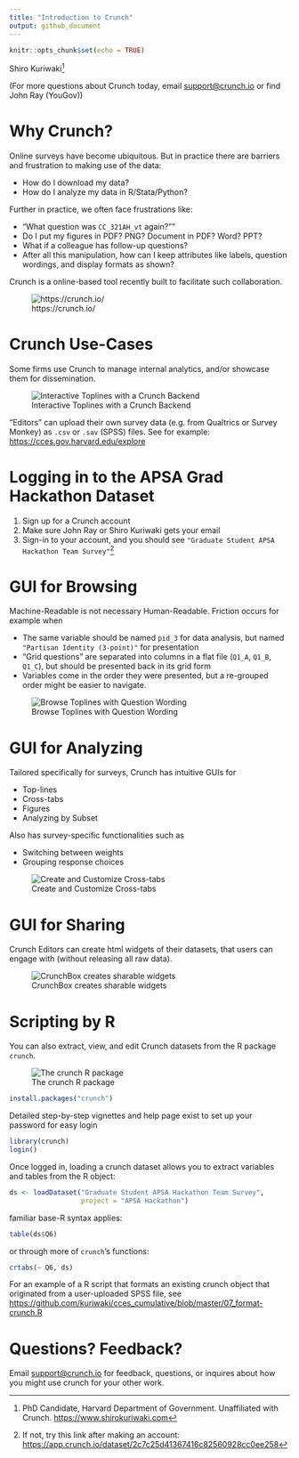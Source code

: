 ```yaml
---
title: "Introduction to Crunch"
output: github_document
---
```


```r
knitr::opts_chunk$set(echo = TRUE)
```

Shiro Kuriwaki^[PhD Candidate, Harvard Department of Government. Unaffiliated with Crunch. <https://www.shirokuriwaki.com>]

(For more questions about Crunch today, email <support@crunch.io> or find John Ray (YouGov))


# Why Crunch? 

Online surveys have become ubiquitous. But in practice there are barriers and frustration to making use of the data:

- How do I download my data?
- How do I analyze my data in R/Stata/Python?

Further in practice, we often face frustrations like:

- "What question was `CC_321AH_vt` again?""
- Do I put my figures in PDF? PNG? Document in PDF? Word? PPT?
- What if a colleague has follow-up questions?
- After all this manipulation, how can I keep attributes like labels, question wordings, and display formats as shown?


Crunch is a online-based tool recently built to facilitate such collaboration.

![https://crunch.io/](images/login.png)





# Crunch Use-Cases

Some firms use Crunch to manage internal analytics, and/or showcase them for dissemination.

![Interactive Toplines with a Crunch Backend](images/yougov.png)



"Editors" can upload their own survey data (e.g. from Qualtrics or Survey Monkey) as `.csv` or `.sav` (SPSS) files. See for example:  <https://cces.gov.harvard.edu/explore>


# Logging in to the APSA Grad Hackathon Dataset

1. Sign up for a Crunch account
1. Make sure John Ray or Shiro Kuriwaki gets your email 
1. Sign-in to your account, and you should see `"Graduate Student APSA Hackathon Team Survey"`^[If not, try this link after making an account: <https://app.crunch.io/dataset/2c7c25d41367416c82560928cc0ee258>]


# GUI for Browsing

Machine-Readable is not necessary Human-Readable.  Friction occurs for example when 

- The same variable should be named `pid_3` for data analysis, but named `"Partisan Identity (3-point)"` for presentation
- "Grid questions" are separated into columns in a flat file (`Q1_A`, `Q1_B`, `Q1_C`), but should be presented back in its grid form
- Variables come in the order they were presented, but a re-grouped order might be easier to navigate.


![Browse Toplines with Question Wording](images/browse.png)


# GUI for Analyzing

Tailored specifically for surveys, Crunch has intuitive GUIs for

- Top-lines
- Cross-tabs
- Figures
- Analyzing by Subset

Also has survey-specific functionalities such as 

- Switching between weights
- Grouping response choices

![Create and Customize Cross-tabs](images/crosstab.png)

# GUI for Sharing

Crunch Editors can create html widgets of their datasets, that users can engage with (without releasing all raw data).


![CrunchBox creates sharable widgets](images/crunchbox.png)


# Scripting by R

You can also extract, view, and edit Crunch datasets from the R package `crunch`. 

![The crunch R package](images/package-website.png)

```r
install.packages("crunch")
```


Detailed step-by-step vignettes and help page exist to set up your password for easy login

```r
library(crunch)
login()
```

Once logged in, loading a crunch dataset allows you to extract variables and tables from the R object:

```r
ds <- loadDataset("Graduate Student APSA Hackathon Team Survey",
                  project = "APSA Hackathon")
```


familiar base-R syntax applies:
```r
table(ds$Q6)
```

or through more of `crunch`'s functions:
```r
crtabs(~ Q6, ds)
```



For an example of a R script that formats an existing crunch object that originated from a user-uploaded SPSS file, see <https://github.com/kuriwaki/cces_cumulative/blob/master/07_format-crunch.R>


# Questions? Feedback?

Email <support@crunch.io> for feedback, questions, or inquires about how you might use crunch for your other work. 





